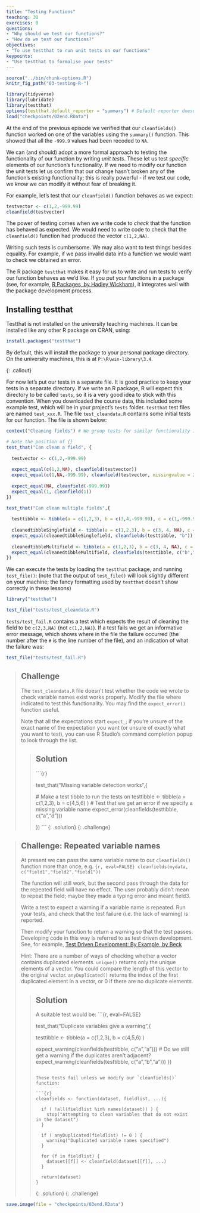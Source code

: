 ```yaml
---
title: "Testing Functions"
teaching: 30
exercises: 0
questions:
- "Why should we test our functions?"
- "How do we test our functions?"
objectives:
- "To use testthat to run unit tests on our functions"
keypoints:
- "Use testthat to formalise your tests"
---
```


```r
source("../bin/chunk-options.R")
knitr_fig_path("03-testing-R-")

```

```r
library(tidyverse)
library(lubridate)
library(testthat)
options(testthat.default_reporter = "summary") # Default reporter doesn't display well in webpage 
load("checkpoints/02end.RData")
```

At the end of the previous episode we verified that our `cleanfields()` function worked on one of the variables using the `summary()` function.  This showed that all the `-999.9` values had been recoded to `NA`.

We can (and should) adopt a more formal approach to testing the functionality of our function by writing *unit tests*.   These let us test *specific* elements of our function's functionality.    If we need to modify our function the unit tests let us confirm that our change hasn't broken any of the function's existing functionality; this is really powerful - if we test our code, we *know* we can modify it without fear of 
breaking it.

For example, let's test that our `cleanfield()` function behaves as we expect:

```r
testvector <- c(1,2,-999.99)
cleanfield(testvector)

```

The power of testing comes when we write code to *check* that the function has behaved as expected.  We would need to write code to check that the `cleanfield()` function had
produced the vector `c(1,2,NA)`.

Writing such tests is cumbersome. We may also want to test things besides equality. For
example, if we pass invalid data into a function we would want to check we obtained an
error.   

The R package `testthat` makes it easy for us to write and run tests to verify our function behaves as we'd like.  If you put your functions in a package (see, for example, [R Packages, by Hadley Wickham](http://r-pkgs.had.co.nz/)), it integrates well with the package development process. 

## Installing testthat

Testthat is not installed on the university teaching machines.  It can be installed like any
other R package on CRAN, using:

```r
install.packages("testthat")
```

By default, this will install the package to your personal package directory.  On
the university machines, this is at `P:\R\win-library\3.4`.

{: .callout}

For now let's put our tests in a separate file.  It is good practice to keep
your tests in a separate directory. If we write an R package, R will expect this directory to be called `tests`, so it is a very good idea to stick with this convention.  When you downloaded the course data, this included some example test, which will be in your project's `tests` folder.  `testthat` test files are named `test_xxx.R`.  The file `test_cleandata.R` contains some initial tests for our function.  The file is shown below:

```r
context("Cleaning fields") # We group tests for similar functionality into contexts

# Note the position of {} 
test_that("Can clean a field", {
  
  testvector <- c(1,2,-999.99)
  
  expect_equal(c(1,2,NA), cleanfield(testvector))
  expect_equal(c(1,NA,-999.99), cleanfield(testvector, missingvalue = 2))
  
  expect_equal(NA, cleanfield(-999.99))
  expect_equal(1, cleanfield(1))
})

test_that("Can clean multiple fields",{
  
  testtibble <- tibble(a = c(1,2,3), b = c(3,4,-999.99), c = c(1,-999.99,2))
  
  cleanedtibbleSinglefield <- tibble(a = c(1,2,3), b = c(3, 4, NA), c = c(1, -999.99, 2))
  expect_equal(cleanedtibbleSinglefield, cleanfields(testtibble, "b"))
  
  cleanedtibbleMultifield <- tibble(a = c(1,2,3), b = c(3, 4, NA), c = c(1, NA, 2))
  expect_equal(cleanedtibbleMultifield, cleanfields(testtibble, c("b","c")))
})

```

We can execute the tests by loading the `testthat` package, and running `test_file()`:
(note that the output of `test_file()` will look slightly different on your machine; the fancy formatting
used by `testthat` doesn't show correctly in these lessons)
```r
library("testthat")
```
```r
test_file("tests/test_cleandata.R")
```

`tests/test_fail.R` contains a test which expects the result of cleaning the field to
be `c(2,3,NA)` (not `c(1,2,NA)`). If a test fails we get an informative error message, 
which shows where in the file the failure occurred (the number after the `#` is the line number of the file), and an indication of what the failure was:

```r
test_file("tests/test_fail.R")
```


> ## Challenge
> 
> The `test_cleandata.R` file doesn't test whether the code we wrote to check variable names exist
> works properly.  Modify the file where indicated to test this functionality.  You may find the `expect_error()` 
> function useful. 
> 
> Note that all the expectations start `expect_`; if you're unsure of the exact name of the 
> expectation you want (or unsure of exactly what you want to test), you can use R Studio's command
> completion popup to look through the list.
> 
> > ## Solution
> > 
> > ```{r}
> > 
> > test_that("Missing variable detection works",{
> >   
> >   # Make a test tibble to run the tests on
> >   testtibble <- tibble(a = c(1,2,3), b = c(4,5,6) )
> >   # Test that we get an error if we specify a missing variable name
> >   expect_error(cleanfields(testtibble, c("a","d")))
> >   
> > })
> > ```
> {: .solution}
{: .challenge}

> ## Challenge: Repeated variable names
> 
> At present we can pass the same variable name to our `cleanfields()` function more than once, e.g.
> ```{r, eval=FALSE}
> cleanfields(mydata, c("field1","field2","field1"))
> ```
> 
> The function will still work, but the second pass through the data for the repeated field will have no effect.
> The user probably didn't mean to repeat the field; maybe they made a typing error and meant field3. 
> 
> Write a test to expect a warning if a variable name is repeated.  Run your tests, and check that the test failure (i.e. the lack of warning) is reported.
> 
> Then modify your function to return a warning so that the test passes.   Developing code in this way is referred to as test driven development.  See, for example, [Test Driven Development: By Example, by Beck]( https://www.amazon.co.uk/Test-Driven-Development-Addison-Wesley-Signature/dp/0321146530)
> 
> Hint:  There are a number of ways of checking whether a vector contains duplicated elements.  `unique()` returns only the unique elements of a vector.  You could compare the length of this vector to the original vector.  `anyDuplicated()` returns the index of the first duplicated element in a vector, or 0 if there are no duplicate elements.
> 
> > ## Solution
> > 
> > A suitable test would be:
> > ```{r, eval=FALSE}
> > 
> > test_that("Duplicate variables give a warning",{
> >   
> >   testtibble <- tibble(a = c(1,2,3), b = c(4,5,6) )
> >   
> >   expect_warning(cleanfields(testtibble, c("a","a")))
> >   # Do we still get a warning if the duplicates aren't adjacent?
> >   expect_warning(cleanfields(testtibble, c("a","b","a")))
> > })
> > ```
> > 
> > These tests fail unless we modify our `cleanfields()` function:
> > 
> > ```{r}
> > cleanfields <- function(dataset, fieldlist, ...){
> >   
> >   if ( !all(fieldlist %in% names(dataset)) ) {
> >     stop("Attempting to clean variables that do not exist in the dataset")
> >   }
> >   
> >   if ( anyDuplicated(fieldlist) != 0 ) {
> >     warning("Duplicated variable names specified")
> >   }
> >   
> >   for (f in fieldlist) {
> >     dataset[[f]] <- cleanfield(dataset[[f]], ...)
> >   }
> >   
> >   return(dataset) 
> > }
> > 
> > ```
> {: .solution}
{: .challenge}



```r
save.image(file = "checkpoints/03end.RData")
```
